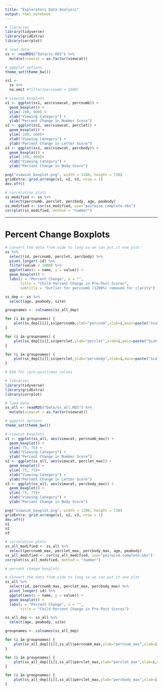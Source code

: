 ```yaml
---
title: "Exploratory Data Analysis"
output: html_notebook
---
```


```r
# libraries
library(tidyverse)
library(gridExtra)
library(corrplot)

# load data
ss <- readRDS("Data/ss.RDS") %>%
  mutate(viewcat = as.factor(viewcat))

# ggpplot options
theme_set(theme_bw())
```

```r
ss1 <-
  ss %>%
  na.omit #filter(percnumb < 1000)

# viewcat boxplots
v1 <- ggplot(ss1, aes(viewcat, percnumb)) +
  geom_boxplot() +
  ylim(-100, 600) +
  xlab("Viewing Category") +
  ylab("Percent Change in Number Score")
v2 <- ggplot(ss1, aes(viewcat, perclet)) +
  geom_boxplot() +
  ylim(-100, 600)+
  xlab("Viewing Category") +
  ylab("Percent Change in Letter Score")
v3 <- ggplot(ss1, aes(viewcat, percbody)) +
  geom_boxplot() +
  ylim(-100, 600)+
  xlab("Viewing Category") +
  ylab("Percent Change in Body Score")

png("viewcat_boxplot.png", width = 1280, height = 720)
gridExtra::grid.arrange(v1, v2, v3, nrow = 1)
dev.off()
```

```r
# correlation plots
ss_modified <- ss %>%
  select(percnumb, perclet, percbody, age, peabody)
ss_modified <- cor(ss_modified, use="pairwise.complete.obs")
corrplot(ss_modified, method = "number")
```

---

# Percent Change Boxplots

```r

# Convert the data from wide to long so we can put it one plot
ss %>%
  select(id, percnumb, perclet, percbody) %>%
  pivot_longer(-id) %>%
  filter(value < 1000) %>%
  ggplot(aes(x = name, y = value)) +
  geom_boxplot() +
  labs(y = "Percent Change", x = "",
       title = "Child Percent Change in Pre-Post Scores", 
       subtitle = "Outlier for percnumb (1200%) removed for clarity")
```

```r
ss_dep <- ss %>%
  select(age, peabody, site)

groupnames <- colnames(ss_all_dep)

for (i in groupnames) {
    plot(ss_dep[[i]],ss$percnumb,ylab="percnum",xlab=i,main=paste("Scatterplot of percnum and",i, sep=" "))
}

for (i in groupnames) {
    plot(ss_dep[[i]],ss$perclet,ylab="perclet",xlab=i,main=paste("Scatterplot of perclet and",i, sep=" "))
}

for (i in groupnames) {
    plot(ss_dep[[i]],ss$perclet,ylab="percbody",xlab=i,main=paste("Scatterplot of percbody and",i, sep=" "))
}
```

```r
# EDA for (pre-post)/max values

# libraries
library(tidyverse)
library(gridExtra)
library(corrplot)

# load data
ss_all <- readRDS("Data/ss_all.RDS") %>%
  mutate(viewcat = as.factor(viewcat))

# ggpplot options
theme_set(theme_bw())
```

```r
# viewcat boxplots
v1 <- ggplot(ss_all, aes(viewcat, percnumb_max)) +
  geom_boxplot() +
  ylim(-75, 75) +
  xlab("Viewing Category") +
  ylab("Percent Change in Number Score")
v2 <- ggplot(ss_all, aes(viewcat, perclet_max)) +
  geom_boxplot() +
  ylim(-75, 75)+
  xlab("Viewing Category") +
  ylab("Percent Change in Letter Score")
v3 <- ggplot(ss_all, aes(viewcat, percbody_max)) +
  geom_boxplot() +
  ylim(-75, 75)+
  xlab("Viewing Category") +
  ylab("Percent Change in Body Score")

png("viewcat_boxplot.png", width = 1280, height = 720)
gridExtra::grid.arrange(v1, v2, v3, nrow = 1)
dev.off()
v1
v2
v3
```

```r
# correlation plots
ss_all_modified <- ss_all %>%
  select(percnumb_max, perclet_max, percbody_max, age, peabody)
ss_all_modified <- cor(ss_all_modified, use="pairwise.complete.obs")
corrplot(ss_all_modified, method = "number")
```

```r
# percent change boxplots

# Convert the data from wide to long so we can put it one plot
ss_all %>%
  select(id, percnumb_max, perclet_max, percbody_max) %>%
  pivot_longer(-id) %>%
  ggplot(aes(x = name, y = value)) +
  geom_boxplot() +
  labs(y = "Percent Change", x = "",
       title = "Child Percent Change in Pre-Post Scores")
```

```r
ss_all_dep <- ss_all %>%
  select(age, peabody, site)

groupnames <- colnames(ss_all_dep)

for (i in groupnames) {
    plot(ss_all_dep[[i]],ss_all$percnumb_max,ylab="percnum_max",xlab=i,main=paste("Scatterplot of percnum_max and",i, sep=" "))
}

for (i in groupnames) {
    plot(ss_all_dep[[i]],ss_all$perclet_max,ylab="perclet_max",xlab=i,main=paste("Scatterplot of perclet_max and",i, sep=" "))
}

for (i in groupnames) {
    plot(ss_all_dep[[i]],ss_all$perclet_max,ylab="percbody_max",xlab=i,main=paste("Scatterplot of percbody_max and",i, sep=" "))
}
```